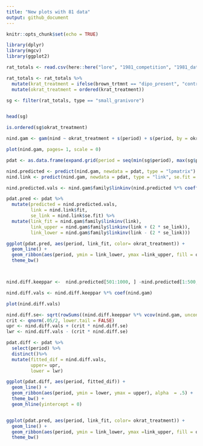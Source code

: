 ```yaml
---
title: "New plots with 81 data"
output: github_document
---
```


```r
knitr::opts_chunk$set(echo = TRUE)

```

```r
library(dplyr)
library(mgcv)
library(ggplot2)

rat_totals <- read.csv(here::here("lore", "1981_competition", "1981_data_statevars.csv"), stringsAsFactors = F)

rat_totals <- rat_totals %>%
  mutate(krat_treatment = ifelse(brown_trtmnt == "dipo_present", "control", "exclosure")) %>%
  mutate(okrat_treatment = ordered(krat_treatment))

sg <- filter(rat_totals, type == "small_granivore")


head(sg)

is.ordered(sg$okrat_treatment)

nind.gam <- gam(nind ~ okrat_treatment + s(period) + s(period, by = okrat_treatment), data = sg, family = poisson, method = "REML")

plot(nind.gam, pages= 1, scale = 0)

pdat <- as.data.frame(expand.grid(period = seq(min(sg$period), max(sg$period), length.out= 500), okrat_treatment = levels(sg$okrat_treatment)))

nind.predicted <- predict(nind.gam, newdata = pdat, type = "lpmatrix")
nind.link <- predict(nind.gam, newdata = pdat, type = "link", se.fit = T)

nind.predicted.vals <- nind.gam$family$linkinv(nind.predicted %*% coefficients(nind.gam))

pdat.pred <- pdat %>%
  mutate(predicted = nind.predicted.vals,
         link = nind.link$fit,
         se_link = nind.link$se.fit) %>%
  mutate(link_fit = nind.gam$family$linkinv(link),
         link_upper = nind.gam$family$linkinv(link + (2 * se_link)),
         link_lower = nind.gam$family$linkinv(link - (2 * se_link)))

ggplot(pdat.pred, aes(period, link_fit, color= okrat_treatment)) +
  geom_line() +
  geom_ribbon(aes(period, ymin = link_lower, ymax =link_upper, fill = okrat_treatment), alpha = .5) +
  theme_bw()



nind.diff.keeppar <-  nind.predicted[501:1000, ] -nind.predicted[1:500, ]

nind.diff.vals <- nind.diff.keeppar %*% coef(nind.gam)

plot(nind.diff.vals)

nind.diff.se<- sqrt(rowSums((nind.diff.keeppar %*% vcov(nind.gam, unconditional = FALSE)) * nind.diff.keeppar))
crit <- qnorm(.05/2, lower.tail = FALSE)
upr <- nind.diff.vals + (crit * nind.diff.se)
lwr <- nind.diff.vals - (crit * nind.diff.se)

pdat.diff <- pdat %>%
  select(period) %>%
  distinct()%>%
  mutate(fitted_dif = nind.diff.vals,
         upper= upr,
         lower = lwr)

ggplot(pdat.diff, aes(period, fitted_dif)) +
  geom_line() +
  geom_ribbon(aes(period, ymin = lower, ymax = upper), alpha  = .5) +
  theme_bw() +
  geom_hline(yintercept = 0)


ggplot(pdat.pred, aes(period, link_fit, color= okrat_treatment)) +
  geom_line() +
  geom_ribbon(aes(period, ymin = link_lower, ymax =link_upper, fill = okrat_treatment), alpha = .5) +
  theme_bw()


```